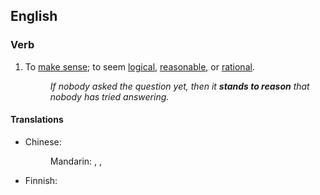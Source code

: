 ==English==
{{rfe|lang=en}}

===Verb===
{{en-verb|stands to reason|standing to reason|stood to reason}}

# {{lb|en|idiomatic}} To [[make sense]]; to seem [[logical]], [[reasonable]], or [[rational]].
#: ''If nobody asked the question yet, then it '''stands to reason''' that nobody has tried answering.''

====Translations====
{{trans-top|make sense}}
* Chinese:
*: Mandarin: {{t+|cmn|有道理|tr=yǒu dàolǐ|sc=Hani}}, {{t+|cmn|有意義|sc=Hani}}, {{t+|cmn|有意义|tr=yǒu yìyì|sc=Hani}}
{{trans-mid}}
* Finnish: {{t+|fi|olla}} {{t|fi|pääteltävissä}}
{{trans-bottom}}